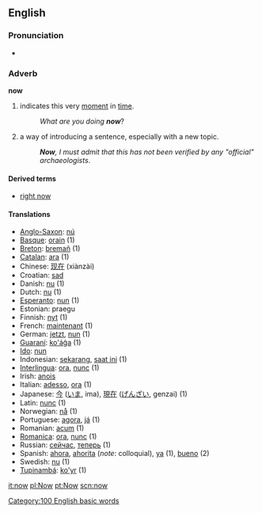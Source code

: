 ==English==
===Pronunciation===
*{{audio|en-us-now.ogg|Audio (US)}}

===Adverb===
'''now'''

# indicates this very [[moment]] in [[time]].
#:''What are you doing '''now'''''?
# a way of introducing a sentence, especially with a new topic.
#:'''''Now''', I must admit that this has not been verified by any "official" archaeologists''.

====Derived terms====
*[[right now]]

====Translations====
*[[Anglo-Saxon]]: [[nú]]
*[[Basque]]: [[orain]] (1)
*[[Breton]]: [[bremañ]] (1)
*[[Catalan]]: [[ara]] (1)
*Chinese: [[现在]] (xiànzài)
*Croatian: [[:hr:sad|sad]]
*Danish: [[nu]] (1)
*Dutch: [[nu]] (1)
*[[Esperanto]]: [[nun]] (1)
*Estonian: praegu
*Finnish: [[nyt]] (1)
*French: [[maintenant]] (1)
*German: [[jetzt]], [[nun]] (1)
*[[Guaraní]]: [[ko'ág̃a]] (1)
*[[Ido]]: [[nun]]
*Indonesian: [[sekarang]], [[saat ini]] (1)
*[[Interlingua]]: [[ora]], [[nunc]] (1)
*Irish: [[anois]]
*Italian: [[adesso]], [[ora]] (1)
*Japanese: [[今]] ([[いま]], ima), [[現在]] ([[げんざい]], genzai) (1)
*Latin: [[nunc]] (1)
*Norwegian: [[nå]] (1)
*Portuguese: [[agora]], [[já]] (1)
*Romanian: [[acum]] (1)
*[[Romanica]]: [[ora]], [[nunc]] (1)
*Russian: [[сейчас]], [[теперь]] (1)
*Spanish: [[ahora]], [[ahorita]] (''note'': colloquial), [[ya]] (1), [[bueno]] (2)
*Swedish: [[nu]] (1)
*[[Tupinambá]]: [[ko'yr]] (1)

[[Category:100 English basic words]]

[[it:now]]
[[pl:Now]]
[[pt:Now]]
[[scn:now]]